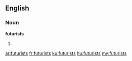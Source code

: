 ==English==

===Noun===
'''futurists'''

# {{plural of|futurist}}

[[ar:futurists]]
[[fr:futurists]]
[[ku:futurists]]
[[hu:futurists]]
[[my:futurists]]